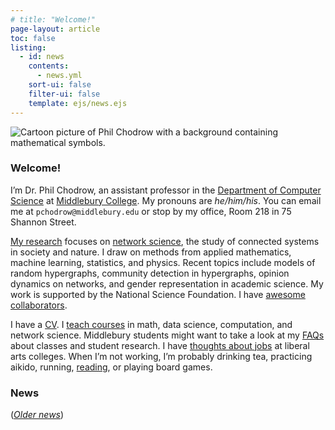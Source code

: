 ```yaml
---
# title: "Welcome!"
page-layout: article
toc: false
listing:
  - id: news
    contents: 
      - news.yml
    sort-ui: false
    filter-ui: false
    template: ejs/news.ejs
---
```

 
<img src="assets/img/avatar-bg-trimmed.png" class="img-responsive img-profile" alt="Cartoon picture of Phil Chodrow with a background containing mathematical symbols."> 


### Welcome!  
      
I'm Dr. Phil Chodrow, an assistant professor in the [Department of Computer Science](https://www.middlebury.edu/academics/cs) at [Middlebury College](https://www.middlebury.edu/#story645114). My pronouns are *he/him/his*. 
You can email me at `pchodrow@middlebury.edu` or stop by my office, Room 218 in 75 Shannon Street. 

[My research](research.qmd) focuses on [network science](https://en.wikipedia.org/wiki/Network_science), the study of connected systems in society and nature. I draw on methods from applied mathematics, machine learning, statistics, and physics. Recent topics include models of random hypergraphs, community detection in hypergraphs, opinion dynamics on networks, and gender representation in academic science. My work is supported by the National Science Foundation. I have [awesome collaborators](research.qmd#key-collaborators). 

I have a [CV](https://www.philchodrow.prof/cv/cv.pdf). I  [teach courses](teaching.qmd) in math, data science, computation, and network science. Middlebury students might want to take a look at my [FAQs](faqs.qmd#middlebury-student-faqs.qmd) about classes and student research. I have [thoughts about jobs](job_app.qmd) at liberal arts colleges. 
When I'm not working, I'm probably drinking tea, practicing aikido, running, [reading](reading.qmd), or playing board games. 








<div class="no-wrap">

<h3 class="underline">News</h3>


    


:::{#news}
:::
   

([*Older news*](news_archive.qmd))

</div>


